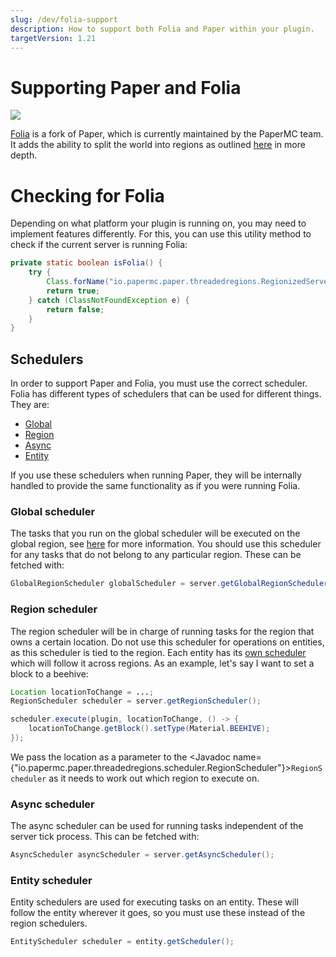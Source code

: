 ```yaml
---
slug: /dev/folia-support
description: How to support both Folia and Paper within your plugin.
targetVersion: 1.21
---
```


# Supporting Paper and Folia

![](/img/folia.png)

[Folia](https://github.com/PaperMC/Folia) is a fork of Paper, which is currently maintained by the PaperMC team.
It adds the ability to split the world into regions as outlined [here](/folia/reference/overview) in more depth.

# Checking for Folia

Depending on what platform your plugin is running on, you may need to implement features differently. For this, you can
use this utility method to check if the current server is running Folia:

```java
private static boolean isFolia() {
    try {
        Class.forName("io.papermc.paper.threadedregions.RegionizedServer");
        return true;
    } catch (ClassNotFoundException e) {
        return false;
    }
}
```

## Schedulers

In order to support Paper and Folia, you must use the correct scheduler. Folia has different types of schedulers
that can be used for different things. They are:

- [Global](#global-scheduler)
- [Region](#region-scheduler)
- [Async](#async-scheduler)
- [Entity](#entity-scheduler)

If you use these schedulers when running Paper, they will be internally handled to provide the same functionality as if you were
running Folia.

### Global scheduler
The tasks that you run on the global scheduler will be executed on the global region, see [here](/folia/reference/overview#global-region) for
more information. You should use this scheduler for any tasks that do not belong to any particular region. These can be fetched with:
```java
GlobalRegionScheduler globalScheduler = server.getGlobalRegionScheduler();
```

### Region scheduler
The region scheduler will be in charge of running tasks for the region that owns a certain location. Do not use this scheduler for
operations on entities, as this scheduler is tied to the region. Each entity has its [own scheduler](#entity-scheduler)
which will follow it across regions. As an example, let's say I want to set a block to a beehive:
```java
Location locationToChange = ...;
RegionScheduler scheduler = server.getRegionScheduler();

scheduler.execute(plugin, locationToChange, () -> {
    locationToChange.getBlock().setType(Material.BEEHIVE);
});
```

We pass the location as a parameter to the <Javadoc name={"io.papermc.paper.threadedregions.scheduler.RegionScheduler"}>`RegionScheduler`</Javadoc>
as it needs to work out which region to execute on.

### Async scheduler
The async scheduler can be used for running tasks independent of the server tick process. This can be fetched with:
```java
AsyncScheduler asyncScheduler = server.getAsyncScheduler();
```

### Entity scheduler
Entity schedulers are used for executing tasks on an entity. These will follow the entity wherever it goes, so you must use
these instead of the region schedulers.
```java
EntityScheduler scheduler = entity.getScheduler();
```
